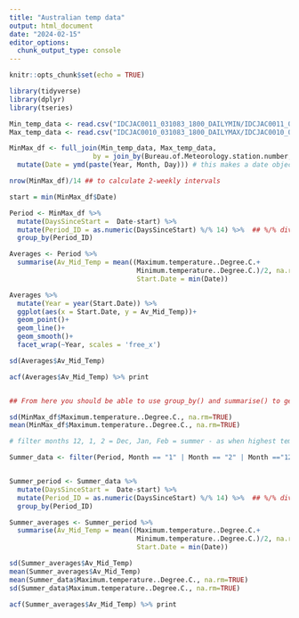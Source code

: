 ```yaml
---
title: "Australian temp data"
output: html_document
date: "2024-02-15"
editor_options: 
  chunk_output_type: console
---
```


```r
knitr::opts_chunk$set(echo = TRUE)
```

```r
library(tidyverse)
library(dplyr)
library(tseries)
```

```r
Min_temp_data <- read.csv("IDCJAC0011_031083_1800_DAILYMIN/IDCJAC0011_031083_1800_Data.csv")  
Max_temp_data <- read.csv("IDCJAC0010_031083_1800_DAILYMAX/IDCJAC0010_031083_1800_Data.csv")
```

```r
MinMax_df <- full_join(Min_temp_data, Max_temp_data,
                     by = join_by(Bureau.of.Meteorology.station.number, Year, Month, Day)) %>% 
  mutate(Date = ymd(paste(Year, Month, Day))) # this makes a date object

nrow(MinMax_df)/14 ## to calculate 2-weekly intervals 

start = min(MinMax_df$Date)

Period <- MinMax_df %>%
  mutate(DaysSinceStart =  Date-start) %>% 
  mutate(Period_ID = as.numeric(DaysSinceStart) %/% 14) %>%  ## %/% divides left operand by right operand, with answer rounded to nearest integer
  group_by(Period_ID) 

Averages <- Period %>%
  summarise(Av_Mid_Temp = mean((Maximum.temperature..Degree.C.+
                                Minimum.temperature..Degree.C.)/2, na.rm=TRUE), 
                                Start.Date = min(Date))

Averages %>%
  mutate(Year = year(Start.Date)) %>%
  ggplot(aes(x = Start.Date, y = Av_Mid_Temp))+
  geom_point()+
  geom_line()+
  geom_smooth()+
  facet_wrap(~Year, scales = 'free_x')

sd(Averages$Av_Mid_Temp)

acf(Averages$Av_Mid_Temp) %>% print


## From here you should be able to use group_by() and summarise() to get the means in each period we were after

```

```r
sd(MinMax_df$Maximum.temperature..Degree.C., na.rm=TRUE)
mean(MinMax_df$Maximum.temperature..Degree.C., na.rm=TRUE)

# filter months 12, 1, 2 = Dec, Jan, Feb = summer - as when highest temperatures and we're looking at effects of warming

Summer_data <- filter(Period, Month == "1" | Month == "2" | Month =="12")


Summer_period <- Summer_data %>%
  mutate(DaysSinceStart =  Date-start) %>% 
  mutate(Period_ID = as.numeric(DaysSinceStart) %/% 14) %>%  ## %/% divides left operand by right operand, with answer rounded to nearest integer
  group_by(Period_ID) 

Summer_averages <- Summer_period %>%
  summarise(Av_Mid_Temp = mean((Maximum.temperature..Degree.C.+
                                Minimum.temperature..Degree.C.)/2, na.rm=TRUE), 
                                Start.Date = min(Date))

sd(Summer_averages$Av_Mid_Temp)
mean(Summer_averages$Av_Mid_Temp)
mean(Summer_data$Maximum.temperature..Degree.C., na.rm=TRUE)
sd(Summer_data$Maximum.temperature..Degree.C., na.rm=TRUE)

acf(Summer_averages$Av_Mid_Temp) %>% print
```





